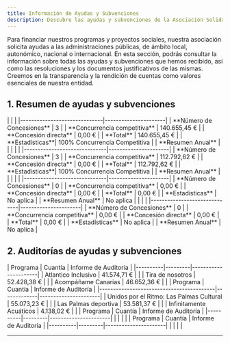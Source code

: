 ```yaml
---
title: Información de Ayudas y Subvenciones
description: Descubre las ayudas y subvenciones de la Asociación Solidaria Infinity en Canarias, con detalles transparentes de concesiones e importes para personas con discapacidad.
---
```



<Aside type="note" title="Transparencia en la Financiación">

Para financiar nuestros programas y proyectos sociales, nuestra asociación solicita ayudas a las administraciones públicas, de ámbito local, autonómico, nacional o internacional. En esta sección, podrás consultar la información sobre todas las ayudas y subvenciones que hemos recibido, así como las resoluciones y los documentos justificativos de las mismas. Creemos en la transparencia y la rendición de cuentas como valores esenciales de nuestra entidad.
</Aside>

## 1. Resumen de ayudas y subvenciones
<div class="no-header-table">
<Tabs syncKey="subvenciones">
  <TabItem label="2024">
    |  |  |
    |------------------------------|----------------------|
    | **Número de Concesiones**    | 3                    |
    | **Concurrencia competitiva** | 140.655,45 €         |
    | **Concesión directa**        | 0,00 €               |
    | **Total**                    | 140.655,45 €         |
    | **Estadísticas**| 100% Concurrencia Competitiva |
    | **Resumen Anual**            | <DocLink ref="2024_resumen_subveniones" /> |
  </TabItem>
  <TabItem label="2023">
    |  |  |
    |------------------------------|----------------------|
    | **Número de Concesiones**    | 3                    |
    | **Concurrencia competitiva** | 112.792,62 €         |
    | **Concesión directa**        | 0,00 €               |
    | **Total**                    | 112.792,62 €         |
    | **Estadísticas**| 100% Concurrencia Competitiva |
    | **Resumen Anual**            | <DocLink ref="29" /> |
  </TabItem>
  <TabItem label="2022">
    |  |  |
    |------------------------------|----------------------|
    | **Número de Concesiones**    | 0                    |
    | **Concurrencia competitiva** | 0,00 €               |
    | **Concesión directa**        | 0,00 €               |
    | **Total**                    | 0,00 €               |
    | **Estadísticas**             | No aplica            |
    | **Resumen Anual**            | No aplica            |
  </TabItem>
  <TabItem label="2021">
    |  |  |
    |------------------------------|----------------------|
    | **Número de Concesiones**    | 0                    |
    | **Concurrencia competitiva** | 0,00 €               |
    | **Concesión directa**        | 0,00 €               |
    | **Total**                    | 0,00 €               |
    | **Estadísticas**             | No aplica            |
    | **Resumen Anual**            | No aplica            |
  </TabItem>
</Tabs>
</div>

## 2. Auditorías de ayudas y subvenciones

<Tabs syncKey="subvenciones">
  <TabItem label="2024">
    | Programa | Cuantía | Informe de Auditoría |
    |----------|---------|----------------------|
    | Atlantico Inclusivo | 41.574,71 € | <DocLink ref="2024_auditoria_atlantico_inclusio" /> |
    | Tira de nosotros | 52.428,38 € | <Badge text="Work in progress" size="small" /> |
    | Acompáñame Canarias | 46.652,36 € | <Badge text="Work in progress" size="small" /> |
  </TabItem>
  <TabItem label="2023">
    | Programa                                 | Cuantía     | Informe de Auditoría |
    |------------------------------------------|-------------|----------------------|
    | Unidos por el Ritmo: Las Palmas Cultural | 55.073,23 € | <DocLink ref="21" /> |
    | Las Palmas deportiva                     | 53.581,37 € | <DocLink ref="22" /> |
    | Infinitamente Acuáticos                  |  4.138,02 € | <DocLink ref="aditoria_no_aplica_cuantia" /> |
  </TabItem>
  <TabItem label="2022">
    | Programa | Cuantía | Informe de Auditoría |
    |----------|---------|----------------------|
    |          |         |                      |
  </TabItem>
  <TabItem label="2021">
    | Programa | Cuantía | Informe de Auditoría |
    |----------|---------|----------------------|
    |          |         |                      |
  </TabItem>
</Tabs>

---


